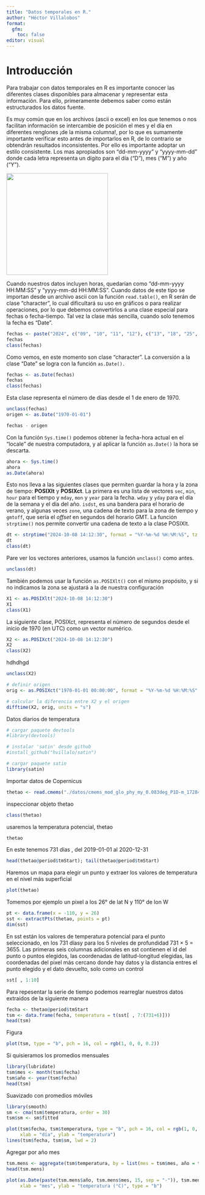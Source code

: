 ---
title: "Datos temporales en R."
author: "Héctor Villalobos"
format: 
  gfm:
    toc: false
editor: visual
---

# Introducción

Para trabajar con datos temporales en R es importante conocer las diferentes clases disponibles para almacenar y representar esta información. Para ello, primeramente debemos saber como están estructurados los datos fuente.

Es muy común que en los archivos (ascii o excel) en los que tenemos o nos facilitan información se intercambie de posición el mes y el día en diferentes renglones ¡de la misma columna!, por lo que es sumamente importante verificar esto antes de importarlos en R, de lo contrario se obtendrán resultados inconsistentes. Por ello es importante adoptar un estilo consistente. Los mas apropiados son "dd-mm-yyyy" y "yyyy-mm-dd" donde cada letra representa un dígito para el día ("D"), mes ("M") y año ("Y").

![](fechas.jpg){width="266"}

Cuando nuestros datos incluyen horas, quedarían como "dd-mm-yyyy HH:MM:SS" y "yyyy-mm-dd HH:MM:SS". Cuando datos de este tipo se importan desde un archivo ascii con la función `read.table()`, en R serán de clase "character", lo cual dificultará su uso en gráficos o para realizar operaciones, por lo que debemos convertirlos a una clase especial para fechas o fecha-tiempo. Tal vez la clase más sencilla, cuando solo tenemos la fecha es "Date".

```{r}
fechas <- paste("2024", c("09", "10", "11", "12"), c("13", "18", "25", "31"), sep ="-")
fechas
class(fechas)
```

Como vemos, en este momento son clase "character". La conversión a la clase "Date" se logra con la función `as.Date().`

```{r}
fechas <- as.Date(fechas)
fechas
class(fechas)

```

Esta clase representa el número de días desde el 1 de enero de 1970.

```{r}
unclass(fechas)
origen <- as.Date("1970-01-01")
```

```{r}
fechas - origen
```

Con la función `Sys.time()` podemos obtener la fecha-hora actual en el "locale" de nuestra computadora, y al aplicar la función `as.Date()` la hora se descarta.

```{r}
ahora <- Sys.time()
ahora
as.Date(ahora)
```

Esto nos lleva a las siguientes clases que permiten guardar la hora y la zona de tiempo: **POSIXlt** y **POSIXct**. La primera es una lista de vectores `sec`, `min`, `hour` para el tiempo y `mday`, `mon` y `year` para la fecha. `wday` y `yday` para el día de la semana y el día del año. `isdst`, es una bandera para el horario de verano, y algunas veces `zone`, una cadena de texto para la zona de tiempo y `gmtoff`, que sería el *offset* en segundos del horario GMT. La función `strptime()` nos permite convertir una cadena de texto a la clase POSIXlt.

```{r}
dt <- strptime("2024-10-08 14:12:30", format = "%Y-%m-%d %H:%M:%S", tz = "UTC")
dt
class(dt)
```

Pare ver los vectores anteriores, usamos la función `unclass()` como antes.

```{r}
unclass(dt)
```

También podemos usar la función `as.POSIXlt()` con el mismo propósito, y si no indicamos la zona se ajustará a la de nuestra configuración

```{r}
X1 <- as.POSIXlt("2024-10-08 14:12:30")
X1
class(X1)
```

La siguiente clase, POSIXct, representa el número de segundos desde el inicio de 1970 (en UTC) como un vector numérico.

```{r}
X2 <- as.POSIXct("2024-10-08 14:12:30")
X2
class(X2)
```

hdhdhgd

```{r}
unclass(X2)

# definir origen
orig <- as.POSIXct("1970-01-01 00:00:00", format = "%Y-%m-%d %H:%M:%S", tz = "UTC") 

# calcular la diferencia entre X2 y el origen
difftime(X2, orig, units = "s")
```

Datos diarios de temperatura

```{r}
# cargar paquete devtools
#library(devtools)

# instalar 'satin' desde github
#install_github("hvillalo/satin")

# cargar paquete satin
library(satin)
```

Importar datos de Copernicus

```{r}
thetao <- read.cmems("./datos/cmems_mod_glo_phy_my_0.083deg_P1D-m_1728442616519.nc")
```

inspeccionar objeto thetao

```{r}
class(thetao)
```

usaremos la temperatura potencial, thetao

```{r}
thetao
```

En este tenemos 731 días , del 2019-01-01 al 2020-12-31

```{r}
head(thetao@period$tmStart); tail(thetao@period$tmStart)
```

Haremos un mapa para elegir un punto y extraer los valores de temperatura en el nivel más superficial

```{r}
plot(thetao)
```

Tomemos por ejemplo un pixel a los 26° de lat N y 110° de lon W

```{r}
pt <- data.frame(x = -110, y = 26)
sst <- extractPts(thetao, points = pt)
dim(sst)
```

En sst están los valores de temperatura potencial para el punto seleccionado, en los 731 díasy para los 5 niveles de profundidad 731 $\times$ 5 = 3655. Las primeras seis columnas adicionales en sst contienen el id del punto o puntos elegidos, las coordenadas de latitud-longitud elegidas, las coordenadas del pixel más cercano donde hay datos y la distancia entres el punto elegido y el dato devuelto, solo como un control

```{r}
sst[ , 1:10]
```

Para repesentar la serie de tiempo podemos rearreglar nuestros datos extraidos de la siguiente manera

```{r}
fecha <- thetao@period$tmStart
tsm <- data.frame(fecha, temperatura = t(sst[ , 7:(731+6)]))
head(tsm)
```

Figura

```{r}
plot(tsm, type = "b", pch = 16, col = rgb(1, 0, 0, 0.2))
```

Si quisieramos los promedios mensuales

```{r}
library(lubridate)
tsm$mes <- month(tsm$fecha)
tsm$año <- year(tsm$fecha)
head(tsm)
```

Suavizado con promedios móviles

```{r}
library(smooth)
sm <- cma(tsm$temperatura, order = 30)
tsm$sm <- sm$fitted

plot(tsm$fecha, tsm$temperatura, type = "b", pch = 16, col = rgb(1, 0, 0, 0.2),
     xlab = "día", ylab = "temperatura")
lines(tsm$fecha, tsm$sm, lwd = 2)
```

Agregar por año mes

```{r}
tsm.mens <- aggregate(tsm$temperatura, by = list(mes = tsm$mes, año = tsm$año), mean)
head(tsm.mens)
```

```{r}
plot(as.Date(paste(tsm.mens$año, tsm.mens$mes, 15, sep = "-")), tsm.mens$x,
     xlab = "mes", ylab = "temperatura (°C)", type = "b")
```

\
